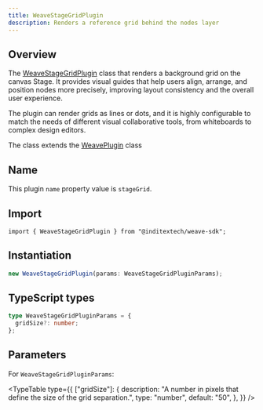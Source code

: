 ```yaml
---
title: WeaveStageGridPlugin
description: Renders a reference grid behind the nodes layer
---
```



## Overview

The [WeaveStageGridPlugin](https://github.com/InditexTech/weavejs/blob/main/code/packages/sdk/src/plugins/stage-grid/stage-grid.ts)
class that renders a background grid on the canvas Stage. It provides visual guides that help users align, arrange,
and position nodes more precisely, improving layout consistency and the overall user experience.

The plugin can render grids as lines or dots, and it is highly configurable to match the needs of different visual
collaborative tools, from whiteboards to complex design editors.

The class extends the [WeavePlugin](/docs/sdk/api-reference/plugins/plugin) class

## Name

This plugin `name` property value is `stageGrid`.

## Import

```shell
import { WeaveStageGridPlugin } from "@inditextech/weave-sdk";
```

## Instantiation

```ts
new WeaveStageGridPlugin(params: WeaveStageGridPluginParams);
```

## TypeScript types

```ts
type WeaveStageGridPluginParams = {
  gridSize?: number;
};
```

## Parameters

For `WeaveStageGridPluginParams`:

<TypeTable
  type={{
    ["gridSize"]: {
      description:
        "A number in pixels that define the size of the grid separation.",
      type: "number",
      default: "50",
    },
  }}
/>
